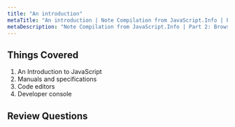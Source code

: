 ```yaml
---
title: "An introduction"
metaTitle: "An introduction | Note Compilation from JavaScript.Info | Part 1: The JavaScript Language"
metaDescription: "Note Compilation from JavaScript.Info | Part 2: Browser: Document, Events, Interfaces"
---
```


## Things Covered
1. An Introduction to JavaScript
2. Manuals and specifications
3. Code editors
4. Developer console
 
## Review Questions
